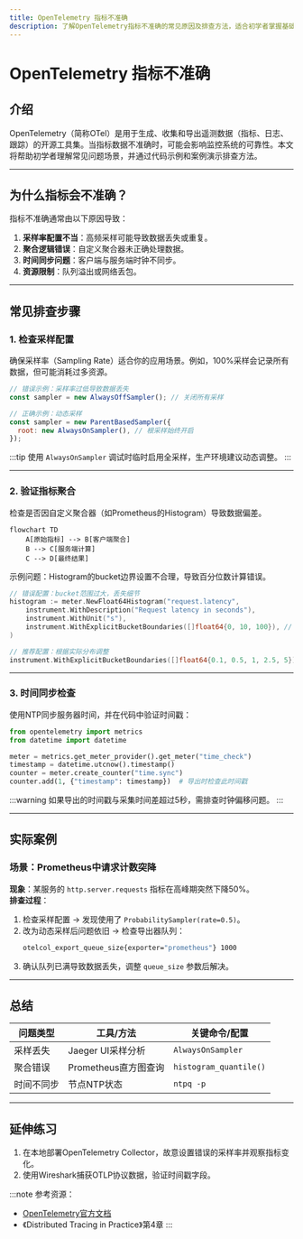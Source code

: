 ```yaml
---
title: OpenTelemetry 指标不准确
description: 了解OpenTelemetry指标不准确的常见原因及排查方法，适合初学者掌握基础诊断技巧。
---
```


# OpenTelemetry 指标不准确

## 介绍

OpenTelemetry（简称OTel）是用于生成、收集和导出遥测数据（指标、日志、跟踪）的开源工具集。当指标数据不准确时，可能会影响监控系统的可靠性。本文将帮助初学者理解常见问题场景，并通过代码示例和案例演示排查方法。

---

## 为什么指标会不准确？

指标不准确通常由以下原因导致：
1. **采样率配置不当**：高频采样可能导致数据丢失或重复。
2. **聚合逻辑错误**：自定义聚合器未正确处理数据。
3. **时间同步问题**：客户端与服务端时钟不同步。
4. **资源限制**：队列溢出或网络丢包。

---

## 常见排查步骤

### 1. 检查采样配置
确保采样率（Sampling Rate）适合你的应用场景。例如，100%采样会记录所有数据，但可能消耗过多资源。

```javascript
// 错误示例：采样率过低导致数据丢失
const sampler = new AlwaysOffSampler(); // 关闭所有采样

// 正确示例：动态采样
const sampler = new ParentBasedSampler({
  root: new AlwaysOnSampler(), // 根采样始终开启
});
```

:::tip
使用 `AlwaysOnSampler` 调试时临时启用全采样，生产环境建议动态调整。
:::

---

### 2. 验证指标聚合
检查是否因自定义聚合器（如Prometheus的Histogram）导致数据偏差。

```mermaid
flowchart TD
    A[原始指标] --> B[客户端聚合]
    B --> C[服务端计算]
    C --> D[最终结果]
```

示例问题：Histogram的bucket边界设置不合理，导致百分位数计算错误。

```go
// 错误配置：bucket范围过大，丢失细节
histogram := meter.NewFloat64Histogram("request.latency",
    instrument.WithDescription("Request latency in seconds"),
    instrument.WithUnit("s"),
    instrument.WithExplicitBucketBoundaries([]float64{0, 10, 100}), // 不合理的边界
)

// 推荐配置：根据实际分布调整
instrument.WithExplicitBucketBoundaries([]float64{0.1, 0.5, 1, 2.5, 5})
```

---

### 3. 时间同步检查
使用NTP同步服务器时间，并在代码中验证时间戳：

```python
from opentelemetry import metrics
from datetime import datetime

meter = metrics.get_meter_provider().get_meter("time_check")
timestamp = datetime.utcnow().timestamp()
counter = meter.create_counter("time.sync")
counter.add(1, {"timestamp": timestamp})  # 导出时检查此时间戳
```

:::warning
如果导出的时间戳与采集时间差超过5秒，需排查时钟偏移问题。
:::

---

## 实际案例

### 场景：Prometheus中请求计数突降
**现象**：某服务的 `http.server.requests` 指标在高峰期突然下降50%。<br />
**排查过程**：
1. 检查采样配置 → 发现使用了 `ProbabilitySampler(rate=0.5)`。
2. 改为动态采样后问题依旧 → 检查导出器队列：
   ```bash
   otelcol_export_queue_size{exporter="prometheus"} 1000
   ```
3. 确认队列已满导致数据丢失，调整 `queue_size` 参数后解决。

---

## 总结

| 问题类型       | 工具/方法                  | 关键命令/配置              |
|----------------|---------------------------|---------------------------|
| 采样丢失       | Jaeger UI采样分析         | `AlwaysOnSampler`         |
| 聚合错误       | Prometheus直方图查询      | `histogram_quantile()`    |
| 时间不同步     | 节点NTP状态               | `ntpq -p`                 |

---

## 延伸练习
1. 在本地部署OpenTelemetry Collector，故意设置错误的采样率并观察指标变化。
2. 使用Wireshark捕获OTLP协议数据，验证时间戳字段。

:::note
参考资源：
- [OpenTelemetry官方文档](https://opentelemetry.io/docs/)
- 《Distributed Tracing in Practice》第4章
:::